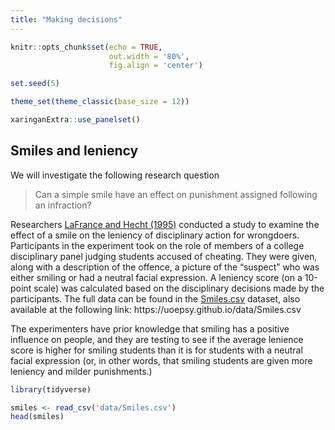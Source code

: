 ```yaml
---
title: "Making decisions"
---
```


```r
knitr::opts_chunk$set(echo = TRUE,
                      out.width = '80%',
                      fig.align = 'center')

set.seed(5)

theme_set(theme_classic(base_size = 12))
```

```r
xaringanExtra::use_panelset()
```



## Smiles and leniency

We will investigate the following research question

> Can a simple smile have an effect on punishment assigned following an infraction?

Researchers [LaFrance and Hecht (1995)](https://doi.org/10.1177/0146167295213002) conducted a study to examine the effect of a smile on the leniency of disciplinary action for wrongdoers.
Participants in the experiment took on the role of members of a college disciplinary panel judging students accused of cheating. 
They were given, along with a description of the offence, a picture of the "suspect" who was either smiling or had a neutral facial expression. 
A leniency score (on a 10-point scale) was calculated based on the disciplinary decisions made by the participants. 
The full data can be found in the [Smiles.csv](data/Smiles.csv) dataset, also available at the following link: https://uoepsy.github.io/data/Smiles.csv

The experimenters have prior knowledge that smiling has a positive influence on people, and they are testing to see if the average lenience score is higher for smiling students than it is for students with a neutral facial expression (or, in other words, that smiling students are given more leniency and milder punishments.)


```r
library(tidyverse)

smiles <- read_csv('data/Smiles.csv')
head(smiles)
```